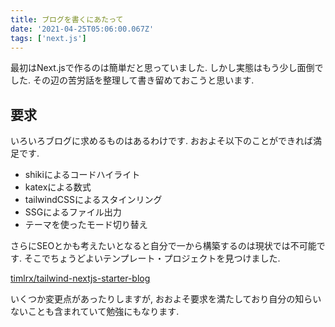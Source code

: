 ```yaml
---
title: ブログを書くにあたって
date: '2021-04-25T05:06:00.067Z'
tags: ['next.js']
---
```


最初はNext.jsで作るのは簡単だと思っていました. 
しかし実態はもう少し面倒でした. その辺の苦労話を整理して書き留めておこうと思います.
<!-- sep -->

## 要求

いろいろブログに求めるものはあるわけです.  おおよそ以下のことができれば満足です.

* shikiによるコードハイライト
* katexによる数式
* tailwindCSSによるスタインリング
* SSGによるファイル出力
* テーマを使ったモード切り替え

さらにSEOとかも考えたいとなると自分で一から構築するのは現状では不可能です.
そこでちょうどよいテンプレート・プロジェクトを見つけました.

[timlrx/tailwind-nextjs-starter-blog](https://github.com/timlrx/tailwind-nextjs-starter-blog)

いくつか変更点があったりしますが, おおよそ要求を満たしており自分の知らいないことも含まれていて勉強にもなります.

